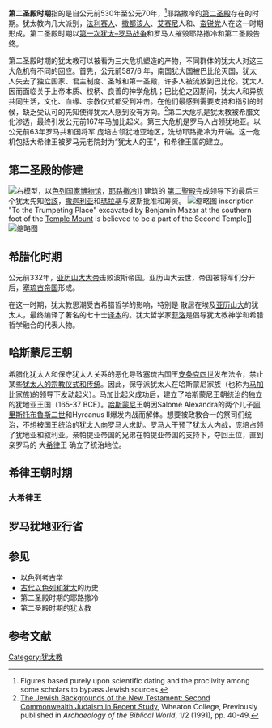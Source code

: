 '''第二圣殿时期'''指的是自公元前530年至公元70年，<ref>Figures based purely upon scientific dating and the proclivity among some scholars to bypass Jewish sources. </ref>耶路撒冷的[[第二圣殿|第二圣殿]]存在的时期。犹太教内几大派别，[[法利赛人|法利赛人]]、[[撒都该人|撒都该人]]、[[艾賽尼派|艾赛尼]]人和、[[奮銳黨|奋锐党]]人在这一时期形成。第二圣殿时期以[[犹太战争|第一次犹太–罗马战争]]和罗马人摧毁耶路撒冷和第二圣殿告终。 

第二圣殿时期的犹太教可以被看为三大危机塑造的产物，不同群体的犹太人对这三大危机有不同的回应。首先，公元前587/6 年，南国犹大国被巴比伦灭国，犹太人失去了独立国家、君主制度、圣城和第一圣殿，许多人被流放到巴比伦。犹太人因而面临关于上帝本质、权柄、良善的神学危机；巴比伦之囚期间，犹太人和异族共同生活，文化、血缘、宗教仪式都受到冲击。在他们最感到需要支持和指引的时候，缺乏受认可的先知使得犹太人感到没有方向。<ref name="Wheat2ndTemp">[https://web.archive.org/web/20070927202501/http://www.wheaton.edu/DistanceLearning/SCJ%2Bin%2BRecent%2BStudy.htm The Jewish Backgrounds of the New Testament: Second Commonwealth Judaism in Recent Study], Wheaton College,  Previously published in ''Archaeology of the Biblical World'', 1/2 (1991), pp. 40-49.</ref>第二大危机是犹太教被希腊文化渗透，最终引发公元前167年马加比起义。第三大危机是罗马人占领犹地亚。以公元前63年罗马共和国将军 庞培占领犹地亚地区，洗劫耶路撒冷为开端。这一危机包括大希律王被罗马元老院封为“犹太人的王”，和希律王国的建立。

== 第二圣殿的修建 ==
[[File:Jerusalem_Modell_BW_3.JPG|右]]模型，以[[以色列博物館|色列国家博物馆]]，[[耶路撒冷|耶路撒冷]]]]
建筑的 [[第二圣殿|第二聖殿]]完成领导下的最后三个犹太先知[[哈該|哈該]]，[[撒迦利亚|撒迦利亚]]和[[瑪拉基|瑪拉基]]与波斯批准和筹资。
[[File:To_the_trumpeting_place.jpg|缩略图]] inscription "To the Trumpeting Place" excavated by Benjamin Mazar at the southern foot of the [[圣殿山|Temple Mount]] is believed to be a part of the Second Temple]]
[[File:YHD_coins.jpg|缩略图]]

== 希腊化时期 ==
公元前332年，[[亚历山大大帝|亚历山大大帝]]击败波斯帝国。亚历山大去世，帝国被将军们分开后，[[塞琉古帝国|塞琉古帝国]]形成。

在这一时期，犹太教思潮受古希腊哲学的影响，特别是 散居在埃及[[亚历山大港|亚历山大]]的犹太人，最终编译了著名的七十士[[七十士譯本|译本]]的。犹太哲学家[[斐洛|菲洛]]是倡导犹太教神学和希腊哲学融合的代表人物。

== 哈斯蒙尼王朝 ==
希腊化犹太人和保守犹太人关系的恶化导致塞琉古国王[[安条克四世|安条克四世]]发布法令，禁止某些[[犹太教|犹太人的宗教仪式和传统]]。因此，保守派犹太人在哈斯蒙尼家族（也称为[[馬加比家族|马加]]比家族)的领导下发动起义）。马加比起义成功后，建立了哈斯蒙尼王朝统治的独立的犹地亚王国（165-37 BCE）。[[哈斯蒙尼王朝|哈斯蒙尼]]王朝因Salome Alexandra的两个儿子[[阿里斯托布魯斯二世|阿里斯托布魯斯二世]]和Hyrcanus II爆发内战而解体。想要被政教合一的祭司们统治，不想被国王统治的犹太人向罗马人求助。罗马人干预了犹太人内战，庞培占领了犹地亚和叙利亚。亲帕提亚帝国的兄弟在帕提亚帝国的支持下，夺回王位，直到亲罗马的 大[[大希律王|希律]]王 确立了统治地位。

== 希律王朝时期 ==

=== 大希律王 ===

== 罗马犹地亚行省 ==

== 参见 ==
* 以色列考古学
* [[古以色列|古代以色列和犹大]]的历史
* 第二圣殿时期的耶路撒冷
* 第二圣殿时期的犹太教

== 参考文献 ==
{{reflist|30em}}

[[Category:犹太教|Category:犹太教]]